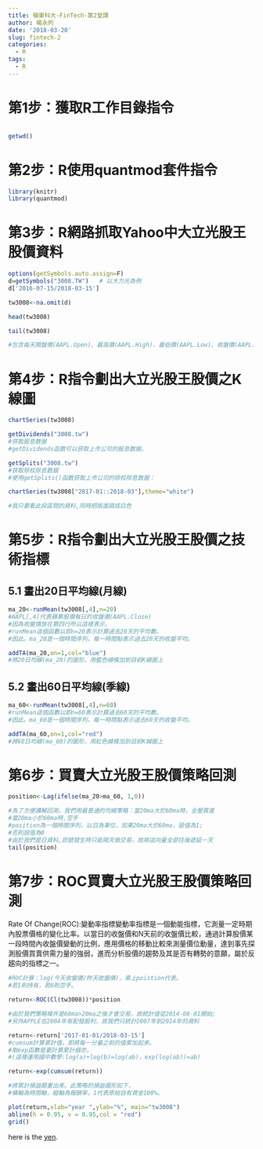 ```yaml
---
title: 嶺東科大-FinTech-第2堂課
author: 楊永列
date: '2018-03-20'
slug: fintech-2
categories:
  - R
tags:
  - R
---
```

# 第1步：獲取R工作目錄指令 
```r

```

```r
getwd()
```


# 第2步：R使用quantmod套件指令
 
```r
library(knitr)
library(quantmod)
```

# 第3步：R網路抓取Yahoo中大立光股王股價資料

```r

options(getSymbols.auto.assign=F)
d=getSymbols("3008.TW")   # 以大力光為例
d['2016-07-15/2018-03-15']

tw3008<-na.omit(d)

```
  
```r
head(tw3008)
```

```r
tail(tw3008)

#包含每天開盤價(AAPL.Open)、最高價(AAPL.High)、最低價(AAPL.Low)、收盤價(AAPL.Close)、成交量(AAPL.Volume)、(還原權值)AAPL.Adjusted。
```

# 第4步：R指令劃出大立光股王股價之K線圖

```r
chartSeries(tw3008)
```

```r
getDividends("3008.tw") 
#获取股息数据
#getDividends函数可以获取上市公司的股息数据。
```

```r
getSplits("3008.tw") 
#获取除权除息数据
#使用getSplits()函数获取上市公司的除权除息数据：
```

```r
chartSeries(tw3008["2017-01::2018-03"],theme="white")

#我只要看此段區間的資料,同時把版面調成白色
```

# 第5步：R指令劃出大立光股王股價之技術指標

## 5.1 畫出20日平均線(月線)  

```r
ma_20<-runMean(tw3008[,4],n=20)
#AAPL[,4]代表蘋果股價每日的收盤價(AAPL.Close)
#因為收盤價放在第四行所以這樣表示。
#runMean這個函數以即n=20表示計算過去20天的平均數。
#因此。ma_20是一個時間序列，每一時間點表示過去20天的收盤平均。

addTA(ma_20,on=1,col="blue")
#將20日均線(ma_20)的圖形，用藍色線條加到目前K線圖上 
```

## 5.2 畫出60日平均線(季線) 

```r
ma_60<-runMean(tw3008[,4],n=60)
#runMean這個函數以即n=60表示計算過去60天的平均數。
#因此。ma_60是一個時間序列，每一時間點表示過去60天的收盤平均。

addTA(ma_60,on=1,col="red")
#將60日均線(ma_60)的圖形，用紅色線條加到目前K線圖上 
```


# 第6步：買賣大立光股王股價策略回測

```r
position<-Lag(ifelse(ma_20>ma_60, 1,0))

#為了方便講解回測，我們用最普通的均線策略：當20ma大於60ma時，全壓買進
#當20ma小於60ma時,空手
#position為一個時間序列，以日為單位，如果20ma大於60ma，設值為1;
#否則設值為0
#由於我們是日資料,訊號發生時只能隔天做交易，故將這向量全部往後遞延一天
tail(position)
```


# 第7步：ROC買賣大立光股王股價策略回測

Rate Of Change(ROC):變動率指標變動率指標是一個動能指標，它測量一定時期內股票價格的變化比率。以當日的收盤價和N天前的收盤價比較，通過計算股價某一段時間內收盤價變動的比例，應用價格的移動比較來測量價位動量，達到事先探測股價買賣供需力量的強弱，進而分析股價的趨勢及其是否有轉勢的意願，屬於反趨向的指標之一。

```r
#ROC計算：log(今天收盤價/昨天收盤價)，乘上poistion代表。
#若1則持有，若0則空手。

return<-ROC(Cl(tw3008))*position

#由於我們策略條件是60ma>20ma之後才會交易，故統計值從2014-08-01開始;
#另外APPLE在2004年有配發股利，故我們只統計2007年到2014年的資料

return<-return['2017-01-01/2018-03-15']
#cumsum計算累計值，即將每一分量之前的值累加起來。
#取exp函數是要計算累計損亦。
#(這裡運用國中數學:log(a)+log(b)=log(ab)，exp(log(ab))=ab)

return<-exp(cumsum(return))
```

```r
#將累計損益圖畫出來。此策略的損益圖形如下，
#橫軸為時間軸，縱軸為報酬率，1代表原始自有資金100%。

plot(return,xlab="year ",ylab="%", main="tw3008") 
abline(h = 0.95, v = 0.95,col = "red")
grid()
```

here is the [yen](data/yen.csv).

